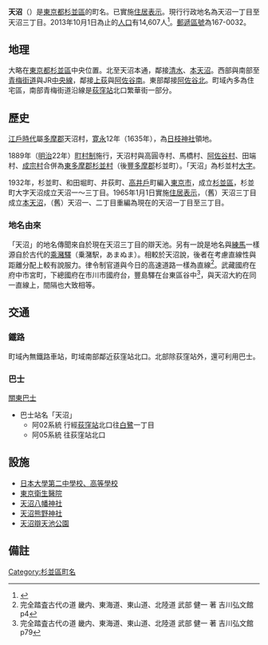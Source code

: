 {{Pathnav|日本|東京都|杉並區|frame=1}}
{{Infobox Settlement
|official_name = 天沼
|native_name =
|settlement_type = [[町|町]]
|image_skyline = Amanumabentenike park entrance suginami.JPG
|imagesize = 240px
|image_caption = 天沼辯天池公園
|image_flag =
|image_seal =
| image_map =
| map_caption =
|subdivision_type = [[國家|國家]]
|subdivision_name = [[File:Flag_of_Japan.svg|border]] [[日本|日本]]
|subdivision_type1 = [[都道府縣|都道府縣]]
|subdivision_name1 = [[File:Flag_of_Tokyo_Prefecture.svg|25px]] [[東京都|東京都]]
|subdivision_type2 = [[東京都區部|特別區]]
|subdivision_name2 = [[File:Flag_of_Suginami,_Tokyo.svg|25px]] [[杉並區|杉並區]]
|established_title =
|established_date =
|government_type =
|leader_title =
|leader_name =
|area_magnitude =
|area_total_sq_mi =
|area_total_km2 =
|area_land_sq_mi =
|area_land_km2 =
|area_urban_sq_mi =
|area_urban_km2 =
|area_metro_km2 =
|area_metro_sq_mi =
|population_as_of= 2013年（平成25年）10月1日
|population_footnotes =
|population_total = 14607
|population_urban =
|population_metro =
|population_density_sq_mi =
|population_density_km2 =
| timezone = [[日本標準時間|JST]]
| utc_offset = +9
|timezone_DST =
|utc_offset_DST =
|latd=|latm=|lats=|latNS=
|longd=|longm=|longs=|longEW=
|elevation_footnotes=
|elevation_m =
|elevation_ft =
|postal_code_type = [[郵遞區號|郵遞區號]]
|postal_code = 167-0032
|area_code =
|website =
|footnotes =
}}
'''天沼'''（{{jpn|j=天沼|hg=あまぬま|rm=Amanuma|f=y}}）是[[東京都|東京都]][[杉並區|杉並區]]的町名。已實施[[住居表示|住居表示]]。現行行政地名為天沼一丁目至天沼三丁目。2013年10月1日為止的[[人口|人口]]有14,607人<ref>{{Cite web |url=http://www2.city.suginami.tokyo.jp/library/file/h2510_age.xls |title=杉並区 区政資料 - 統計 - 人口 - 各歳別人口25年 |access-date=2013-10-18 |archive-date=2013-10-22 |archive-url=https://web.archive.org/web/20131022132215/http://www2.city.suginami.tokyo.jp/library/file/h2510_age.xls |dead-url=yes }}</ref>。[[郵遞區號|郵遞區號]]為167-0032。

== 地理 ==
大略在[[東京都|東京都]][[杉並區|杉並區]]中央位置。北至天沼本通，鄰接[[清水_(杉並區)|清水]]、[[本天沼|本天沼]]。西部與南部至[[青梅街道|青梅街道]]與JR[[中央線快速|中央線]]，鄰接[[荻窪_(杉並區)|上荻]]與[[阿佐谷南|阿佐谷南]]。東部鄰接[[阿佐谷北|阿佐谷北]]。町域內多為住宅區，南部青梅街道沿線是[[荻窪站|荻窪站]]北口繁華街一部分。

== 歷史 ==
[[江戶時代|江戶時代]]屬[[多摩郡|多摩郡]]天沼村，[[寛永|寛永]]12年（1635年），為[[日枝神社_(千代田區)|日枝神社]]領地。

1889年（[[明治|明治]]22年）[[町村制|町村制]]施行，天沼村與高圓寺村、馬橋村、[[阿佐谷|阿佐谷村]]、田端村、[[成宗_(杉並區)|成宗村]]合併為[[東多摩郡|東多摩郡]][[杉並町|杉並村]]（後[[豐多摩郡|豐多摩郡]]杉並町）。「天沼」為杉並村[[大字|大字]]。

1932年，杉並町、和田堀町、井荻町、[[高井戶|高井戶]]町編入[[東京市|東京市]]，成立[[杉並區|杉並區]]，杉並町大字天沼成立天沼一～三丁目。1965年1月1日實施[[住居表示|住居表示]]，（舊）天沼三丁目成立[[本天沼|本天沼]]，（舊）天沼一、二丁目重編為現在的天沼一丁目至三丁目。

=== 地名由來 ===
「天沼」的地名傳聞來自於現在天沼三丁目的辯天池。另有一說是地名與[[練馬_(練馬區)|練馬]]一樣源自於古代的[[乘瀦驛|乘瀦驛]]（乗潴駅，あまぬま）。相較於天沼說，後者在考慮直線性與距離分配上較有說服力。律令制官道與今日的高速道路一樣為直線<ref>完全踏査古代の道 畿内、東海道、東山道、北陸道 武部 健一 著 吉川弘文館 p4</ref>。武藏國府在府中市宮町，下總國府在市川市國府台，豐島驛在台東區谷中<ref>完全踏査古代の道 畿内、東海道、東山道、北陸道 武部 健一 著 吉川弘文館 p79</ref>，與天沼大約在同一直線上，間隔也大致相等。

== 交通 ==
=== 鐵路 ===
町域內無鐵路車站，町域南部鄰近荻窪站北口。北部除荻窪站外，還可利用巴士。
=== 巴士 ===
; [[關東巴士|關東巴士]]
* 巴士站名「天沼」
** 阿02系統 行經[[荻窪站|荻窪站]]北口往[[白鷺_(中野區)|白鷺]]一丁目
** 阿05系統 往荻窪站北口

== 設施 ==
* [[日本大學第二中學校、高等學校|日本大學第二中學校、高等學校]]
* [[東京衛生醫院|東京衛生醫院]]
* [[天沼八幡神社|天沼八幡神社]]
* [[天沼熊野神社|天沼熊野神社]]
* [[天沼辯天池公園_(杉並區)|天沼辯天池公園]]

== 備註 ==
{{reflist}}

{{Geographic Location
| Centre = 天沼
| North = [[本天沼|本天沼]]
| Northeast =
| East = [[阿佐谷北|阿佐谷北]]
| Southeast = [[阿佐谷南|阿佐谷南]]
| South = [[荻窪_(杉並區)|荻窪]]
| Southwest =
| West = [[上荻|上荻]]
| Northwest = [[清水_(杉並區)|清水]]
| image =
}}
{{杉並區的町名}}

{{DEFAULTSORT:Amanuma}}
[[Category:杉並區町名|Category:杉並區町名]]